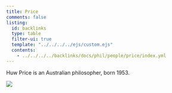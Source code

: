 ```yaml
---
title: Price
comments: false
listing:
  id: backlinks
  type: table
  filter-ui: true
  template: "../../../../ejs/custom.ejs"
  contents:
    - ../../../../backlinks/docs/phil/people/price/index.yml
---
```


Huw Price is an Australian philosopher, born 1953.

![](/images/headshots/price.jpeg)